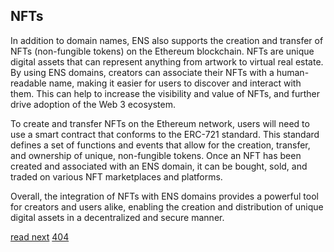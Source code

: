 
## NFTs

In addition to domain names, ENS also supports the creation and transfer of NFTs (non-fungible
tokens) on the Ethereum blockchain. NFTs are unique digital assets that can represent anything from
artwork to virtual real estate. By using ENS domains, creators can associate their NFTs with a
human-readable name, making it easier for users to discover and interact with them. This can help to
increase the visibility and value of NFTs, and further drive adoption of the Web 3 ecosystem.

To create and transfer NFTs on the Ethereum network, users will need to use a smart contract that
conforms to the ERC-721 standard. This standard defines a set of functions and events that allow for
the creation, transfer, and ownership of unique, non-fungible tokens. Once an NFT has been created
and associated with an ENS domain, it can be bought, sold, and traded on various NFT marketplaces
and platforms.

Overall, the integration of NFTs with ENS domains provides a powerful tool for creators and users
alike, enabling the creation and distribution of unique digital assets in a decentralized and secure
manner.

[read next](/how-tos/first-post)
[404](/how-tos/third-post)
